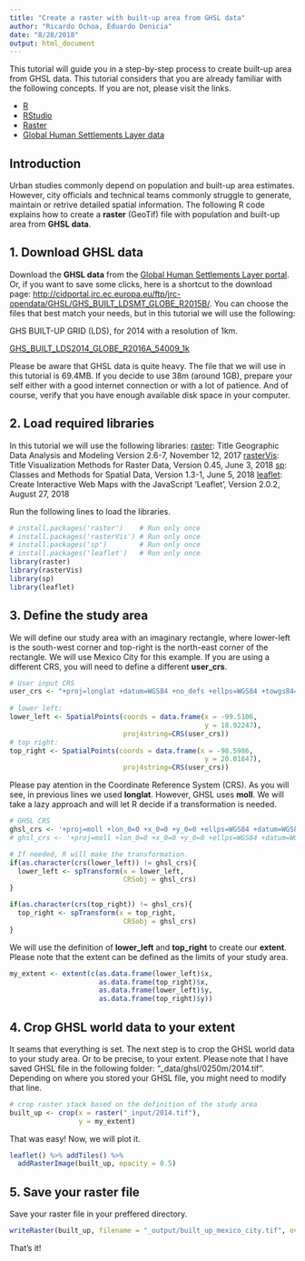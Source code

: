 ```yaml
---
title: "Create a raster with built-up area from GHSL data"
author: "Ricardo Ochoa, Eduardo Denicia"
date: "8/28/2018"
output: html_document
---
```


This tutorial will guide you in a step-by-step process to create built-up area from GHSL data. This tutorial considers that you are already familiar with the following concepts. If you are not, please visit the links.

- [R](https://www.r-project.org/)
- [RStudio](https://www.rstudio.com)
- [Raster](https://en.wikipedia.org/wiki/Raster_graphics)
- [Global Human Settlements Layer data](https://ghsl.jrc.ec.europa.eu/)

## Introduction 
Urban studies commonly depend on population and built-up area estimates. However, city officials and technical teams commonly struggle to generate, maintain or retrive detailed spatial information. The following R code explains how to create a **raster** (GeoTif) file with population and built-up area from **GHSL data**. 

## 1. Download GHSL data
Download the **GHSL data** from the [Global Human Settlements Layer portal](https://ghsl.jrc.ec.europa.eu/). Or, if you want to save some clicks, here is a shortcut to the download page: <http://cidportal.jrc.ec.europa.eu/ftp/jrc-opendata/GHSL/GHS_BUILT_LDSMT_GLOBE_R2015B/>. You can choose the files that best match your needs, but in this tutorial we will use the following:

GHS BUILT-UP GRID (LDS), for 2014 with a resolution of 1km.

[GHS_BUILT_LDS2014_GLOBE_R2016A_54009_1k](http://cidportal.jrc.ec.europa.eu/ftp/jrc-opendata/GHSL/GHS_BUILT_LDSMT_GLOBE_R2015B/GHS_BUILT_LDS2014_GLOBE_R2016A_54009_1k/)

Please be aware that GHSL data is quite heavy. The file that we will use in this tutorial is 69.4MB. If you decide to use 38m (around 1GB), prepare your self either with a good internet connection or with a lot of patience. And of course, verify that you have enough available disk space in your computer.

## 2. Load required libraries
In this tutorial we will use the following libraries:
[raster](https://cran.r-project.org/web/packages/raster/raster.pdf): Title Geographic Data Analysis and Modeling Version 2.6-7, November 12, 2017
[rasterVis](https://cran.r-project.org/web/packages/rasterVis/rasterVis.pdf): Title Visualization Methods for Raster Data, Version 0.45, June 3, 2018
[sp](https://cran.r-project.org/web/packages/sp/sp.pdf): Classes and Methods for Spatial Data, Version 1.3-1, June 5, 2018
[leaflet](https://cran.r-project.org/web/packages/leaflet/leaflet.pdf): Create Interactive Web Maps with the JavaScript 'Leaflet', Version 2.0.2, August 27, 2018

Run the following lines to load the libraries. 

```r
# install.packages('raster')    # Run only once
# install.packages('rasterVis') # Run only once
# install.packages('sp')        # Run only once
# install.packages('leaflet')   # Run only once
library(raster)
library(rasterVis)
library(sp)
library(leaflet)
```

## 3. Define the study area
We will define our study area with an imaginary rectangle, where lower-left is the south-west corner and top-right is the north-east corner of the rectangle. We will use Mexico City for this example. If you are using a different CRS, you will need to define a different **user_crs**.

```r
# User input CRS
user_crs <- "+proj=longlat +datum=WGS84 +no_defs +ellps=WGS84 +towgs84=0,0,0"
  
# lower left:
lower_left <- SpatialPoints(coords = data.frame(x = -99.5106, 
                                                y = 18.92247), 
                            proj4string=CRS(user_crs))
# top right: 
top_right <- SpatialPoints(coords = data.frame(x = -98.5986, 
                                                y = 20.01847), 
                            proj4string=CRS(user_crs))
```

Please pay atention in the Coordinate Reference System (CRS). As you will see, in previous lines we used **longlat**. However, GHSL uses **moll**. We will take a lazy approach and will let R decide if a transformation is needed. 

```r
# GHSL CRS
ghsl_crs <- '+proj=moll +lon_0=0 +x_0=0 +y_0=0 +ellps=WGS84 +datum=WGS84 +units=m +no_defs'   # for 1000m and 250m
# ghsl_crs <- '+proj=moll +lon_0=0 +x_0=0 +y_0=0 +ellps=WGS84 +datum=WGS84 +units=m +no_defs' # for 38m

# If needed, R will make the transformation. 
if(as.character(crs(lower_left)) != ghsl_crs){
  lower_left <- spTransform(x = lower_left,
                            CRSobj = ghsl_crs)
}

if(as.character(crs(top_right)) != ghsl_crs){
  top_right <- spTransform(x = top_right,
                            CRSobj = ghsl_crs)
}
```

We will use the definition of **lower_left** and **top_right** to create our **extent**. Please note that the extent can be defined as the limits of your study area.  

```r
my_extent <- extent(c(as.data.frame(lower_left)$x, 
                      as.data.frame(top_right)$x, 
                      as.data.frame(lower_left)$y, 
                      as.data.frame(top_right)$y)) 


```

## 4. Crop GHSL world data to your extent
It seams that everything is set. The next step is to crop the GHSL world data to your study area. Or to be precise, to your extent. Please note that I have saved GHSL file in the following folder: "_data/ghsl/0250m/2014.tif". Depending on where you stored your GHSL file, you might need to modify that line. 

```r
# crop raster stack based on the definition of the study area
built_up <- crop(x = raster("_input/2014.tif"),
                 y = my_extent)

```

That was easy! Now, we will plot it. 

```r
leaflet() %>% addTiles() %>%
  addRasterImage(built_up, opacity = 0.5)
```

## 5. Save your raster file

Save your raster file in your preffered directory.

```r
writeRaster(built_up, filename = "_output/built_up_mexico_city.tif", overwrite = TRUE)
```

That's it!

